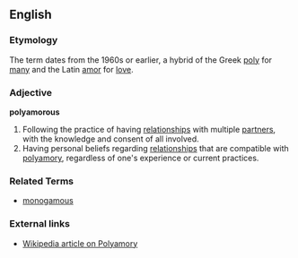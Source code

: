 ==English==

===Etymology===
The term dates from the 1960s or earlier, a hybrid of the Greek [[poly]] for [[many]] and the Latin [[amor]] for [[love]].

===Adjective===
'''polyamorous'''

# Following the practice of having [[relationship]]s with multiple [[partner]]s, with the knowledge and consent of all involved.
# Having personal beliefs regarding [[relationship]]s that are compatible with [[polyamory]], regardless of one's experience or current practices.

===Related Terms===
* [[monogamous]]

===External links===
* [[w:Polyamory|Wikipedia article on Polyamory]]
